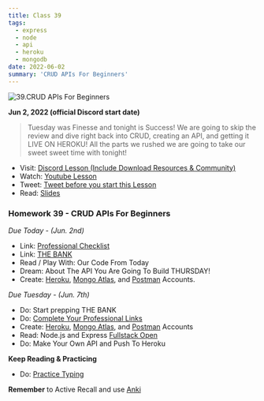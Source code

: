 ```yaml
---
title: Class 39
tags:
  - express
  - node
  - api
  - heroku
  - mongodb
date: 2022-06-02
summary: 'CRUD APIs For Beginners'
---
```


![39.CRUD APIs For Beginners](https://cdn.hashnode.com/res/hashnode/image/upload/v1676716623410/5V2Si3TrL.png?auto=compress)

**Jun 2, 2022 (official Discord start date)**

> Tuesday was Finesse and tonight is Success! We are going to skip the review and dive right back into CRUD, creating an API, and getting it LIVE ON HEROKU! All the parts we rushed we are going to take our sweet sweet time with tonight!

- Visit: [Discord Lesson (Include Download Resources & Community)](https://discord.com/channels/735923219315425401/738891289071714388/982034083737665657)
- Watch: [Youtube Lesson](https://youtu.be/zHq0v5RD_Zk)
- Tweet: [Tweet before you start this Lesson](https://twitter.com/leonnoel/status/1532474747346247681)
- Read: [Slides](https://slides.com/leonnoel/100devs2-node-express-again)

### Homework 39 - CRUD APIs For Beginners

_Due Today - (Jun. 2nd)_

- Link: [Professional Checklist](https://docs.google.com/document/d/1L2vTX3qvLhoGHeG5cVD2ljCfRGr1uJ_Gf-hNZj9KzTg)
- Link: [THE BANK](https://docs.google.com/document/d/1p7DhCsLOMMybYfePWLlD1-_8KU20zkBoArH4pnW1o3c)
- Read / Play With: Our Code From Today
- Dream: About The API You Are Going To Build THURSDAY!
- Create: [Heroku](https://signup.heroku.com/login), [Mongo Atlas](https://www.mongodb.com/cloud/atlas/register), and [Postman](https://identity.getpostman.com/signup) Accounts.

_Due Tuesday - (Jun. 7th)_

- Do: Start prepping THE BANK
- Do: [Complete Your Professional Links](https://forms.gle/Pt7kwXndftDedcbX8)
- Create: [Heroku](https://signup.heroku.com/login), [Mongo Atlas](https://www.mongodb.com/cloud/atlas/register), and [Postman](https://identity.getpostman.com/signup) Accounts
- Read: Node.js and Express [Fullstack Open](https://fullstackopen.com/en/part3/node_js_and_express)
- Do: Make Your Own API and Push To Heroku

**Keep Reading & Practicing**

- Do: [Practice Typing](https://www.keybr.com/)

**Remember** to Active Recall and use [Anki](https://apps.ankiweb.net/)

